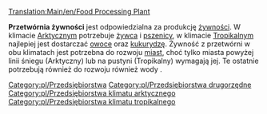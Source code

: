 [[Translation:Main/en/Food Processing Plant]]
{{pl/Przedsiębiorstwa|image=Foodprocplant.png
|name=Przetwórnia żywności
|climates=[[Main/en/Klimat/Pl#Tropikalny|Tropikalny]], [[Main/en/Klimat/Pl#Arktyczny|Arktyczny]].
|accepts=[[Main/pl/Żywiec|Żywiec]], [[Main/pl/Pszenica|Pszenica]] (klimat Arktyczny) <br> [[Main/pl/Owoce|Owoce]], [[Main/pl/Kukurydza|Kukurydza]] (klimat Tropikalny)
|produces=[[Main/pl/Żywność|Żywność]]
}}

'''Przetwórnia żywności''' jest odpowiedzialna za produkcję [[Main/pl/Żywność|żywności]]. W klimacie [[Main/en/Klimat/Pl#Arktyczny|Arktyczny]]m potrzebuje [[Main/pl/Żywiec|żywca]] i [[Main/pl/Pszenica|pszenicy]], w klimacie [[Main/en/Klimat/Pl#Tropikalny|Tropikalny]]m najlepiej jest dostarczać [[Main/pl/Owoce|owoce]] oraz [[Main/pl/Kukurydza|kukurydzę]].
Żywność z przetwórni w obu klimatach jest potrzebna do rozwoju [[Main/pl/Miasta|miast]], choć tylko miasta powyżej linii śniegu (Arktyczny) lub na pustyni (Tropikalny) wymagają jej. Te ostatnie potrzebują również do rozwoju również wody .

{{pl/Navbox Industries}}

[[Category:pl/Przedsiębiorstwa]]
[[Category:pl/Przedsiębiorstwa drugorzędne]]
[[Category:pl/Przedsiębiorstwa klimatu arktycznego]]
[[Category:pl/Przedsiębiorstwa klimatu tropikalnego]]